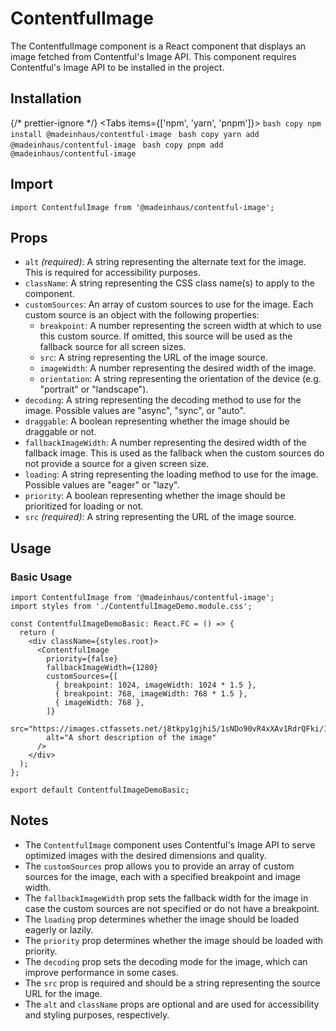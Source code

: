 # ContentfulImage

The ContentfulImage component is a React component that displays an image fetched from Contentful's Image API. This component requires Contentful's Image API to be installed in the project.

## Installation


{/* prettier-ignore */}
<Tabs items={['npm', 'yarn', 'pnpm']}>
    <Tab>
        ```bash copy
        npm install @madeinhaus/contentful-image
        ```
    </Tab>
    <Tab>
        ```bash copy
        yarn add @madeinhaus/contentful-image
        ```
    </Tab>
    <Tab>
        ```bash copy
        pnpm add @madeinhaus/contentful-image
        ```
    </Tab>
</Tabs>

## Import

```tsx copy
import ContentfulImage from '@madeinhaus/contentful-image';
```

## Props

- `alt` _(required)_: A string representing the alternate text for the image. This is required for accessibility purposes.
- `className`: A string representing the CSS class name(s) to apply to the component.
- `customSources`: An array of custom sources to use for the image. Each custom source is an object with the following properties:
  - `breakpoint`: A number representing the screen width at which to use this custom source. If omitted, this source will be used as the fallback source for all screen sizes.
  - `src`: A string representing the URL of the image source.
  - `imageWidth`: A number representing the desired width of the image.
  - `orientation`: A string representing the orientation of the device (e.g. "portrait" or "landscape").
- `decoding`: A string representing the decoding method to use for the image. Possible values are "async", "sync", or "auto".
- `draggable`: A boolean representing whether the image should be draggable or not.
- `fallbackImageWidth`: A number representing the desired width of the fallback image. This is used as the fallback when the custom sources do not provide a source for a given screen size.
- `loading`: A string representing the loading method to use for the image. Possible values are "eager" or "lazy".
- `priority`: A boolean representing whether the image should be prioritized for loading or not.
- `src` _(required)_: A string representing the URL of the image source.

## Usage


<ContentfulImageDemoBasic />

### Basic Usage

```tsx filename="ContentfulImageDemo.tsx" {1,7-17} copy showLineNumbers
import ContentfulImage from '@madeinhaus/contentful-image';
import styles from './ContentfulImageDemo.module.css';

const ContentfulImageDemoBasic: React.FC = () => {
  return (
    <div className={styles.root}>
      <ContentfulImage
        priority={false}
        fallbackImageWidth={1280}
        customSources={[
          { breakpoint: 1024, imageWidth: 1024 * 1.5 },
          { breakpoint: 768, imageWidth: 768 * 1.5 },
          { imageWidth: 768 },
        ]}
        src="https://images.ctfassets.net/j8tkpy1gjhi5/1sNDo90vR4xXAv1RdrQFki/1fe19001c36da6b7f9d0afd5745a930f/Frame_1826.png"
        alt="A short description of the image"
      />
    </div>
  );
};

export default ContentfulImageDemoBasic;
```

## Notes

- The `ContentfulImage` component uses Contentful's Image API to serve optimized images with the desired dimensions and quality.
- The `customSources` prop allows you to provide an array of custom sources for the image, each with a specified breakpoint and image width.
- The `fallbackImageWidth` prop sets the fallback width for the image in case the custom sources are not specified or do not have a breakpoint.
- The `loading` prop determines whether the image should be loaded eagerly or lazily.
- The `priority` prop determines whether the image should be loaded with priority.
- The `decoding` prop sets the decoding mode for the image, which can improve performance in some cases.
- The `src` prop is required and should be a string representing the source URL for the image.
- The `alt` and `className` props are optional and are used for accessibility and styling purposes, respectively.
